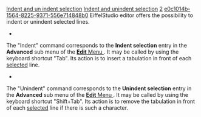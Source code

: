 [[Property:title|Indent and un indent  selection]]
[[Property:link_title|Indent and unindent selection]]
[[Property:weight|2]]
[[Property:uuid|e0c1014b-1564-8225-9371-556e714848b0]]
EiffelStudio editor offers the possibility to indent or unindent selected lines.
*  
The "Indent" command corresponds to the '''Indent selection''' entry in the '''Advanced''' sub menu of the [[Edit menu commands| '''Edit''' Menu ]] . It may be called by using the keyboard shortcut "Tab". Its action is to insert a tabulation in front of each [[Selection|selected]]  line. 

*  
The "Unindent" command corresponds to the '''Unindent selection''' entry in the '''Advanced''' sub menu of the [[Edit menu commands| '''Edit''' Menu ]] . It may be called by using the keyboard shortcut "Shift+Tab". Its action is to remove the tabulation in front of each [[Selection|selected]]  line if there is such a character. <br/>



{{note|If there is no selection, you may still use the unindent shortcut "Shift+Tab". The command will be applied to the current line. <br/>
}}




